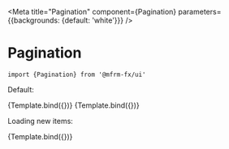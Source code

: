 
<Meta
  title="Pagination"
  component={Pagination}
  parameters={{backgrounds: {default: 'white'}}}
/>

# Pagination

`import {Pagination} from '@mfrm-fx/ui'`


Default:

<Canvas>
  <Story
    name="default"
    args={{
      totalItems: 136,
    }}
  >
    {Template.bind({})}
  </Story>
  <Story
    play={play}
    name="interaction"
    args={{
      totalItems: 136,
      initialNumber: 10,
      itemsPerPage: 20,
    }}
  >
    {Template.bind({})}
  </Story>
</Canvas>

Loading new items:

<Canvas>
  <Story
    name="loading"
    args={{
      totalItems: 136,
      isLoading: true,
    }}
  >
    {Template.bind({})}
  </Story>
</Canvas>
